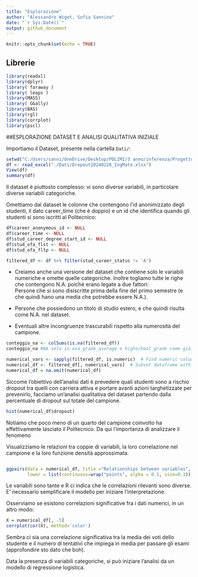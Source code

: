 ---
title: "Esplorazione"
author: "Alessandro Wiget, Sofia Sannino"
date: "`r Sys.Date()`"
output: github_document
---

```{r setup, include=FALSE}
knitr::opts_chunk$set(echo = TRUE)
```

## Librerie

```{r, results='hide', warning= FALSE, message=FALSE}
library(readxl)
library(dplyr)
library( faraway )
library( leaps )
library(MASS)
library( GGally)
library(BAS)
library(rgl)
library(corrplot)
library(pscl)
```

##ESPLORAZIONE DATASET E ANALISI QUALITATIVA INIZIALE

Importiamo il Dataset, presente nella cartella `Dati/`:

```{r}
setwd("C:/Users/sanni/OneDrive/Desktop/POLIMI/3 anno/inferenza/Progetto-Inferenza-Statistica-main")
df <- read_excel("./Dati/Dropout20240226_IngMate.xlsx")
View(df)
summary(df)
```

Il dataset è piuttosto complesso: vi sono diverse variabili, in particolare diverse variabili categoriche.

Omettiamo dal dataset le colonne che contengono l'id anonimizzato degli studenti, il dato career_time (che è doppio) e un id che identifica quando gli studenti si sono iscritti al Politecnico:

```{r}
 
df$career_anonymous_id <- NULL
df$career_time <- NULL
df$stud_career_degree_start_id <- NULL
df$stud_ofa_flst <- NULL
df$stud_ofa_fltp <- NULL

filtered_df <- df %>% filter(stud_career_status != 'A')
```

-   Creiamo anche una versione del dataset che contiene solo le variabili numeriche e omette quelle categoriche. Inoltre togliamo tutte le righe che contengono N.A. poichè erano legate a due fattori:\
    Persone che si sono disiscritte prima della fine del primo semestre (e che quindi hano una media che potrebbe essere N.A.).

-   Persone che possiedono un titolo di studio estero, e che quindi risulta come N.A. nel dataset.

-   Eventuali altre incongruenze trascurabili rispetto alla numerosità del campione.

```{r}
conteggio_na <- colSums(is.na(filtered_df))
conteggio_na #NA solo in exa_grade_average e highschool_grade come già detto 
```

```{r}
numerical_vars <- sapply(filtered_df, is.numeric)  # Find numeric columns
numerical_df <- filtered_df[, numerical_vars]  # Subset dataframe with numeric columns
numerical_df = na.omit(numerical_df)
```

Siccome l'obiettivo dell'analisi dati è prevedere quali studenti sono a rischio dropout tra quelli con carriera attiva e portare avanti azioni targhetizzate per prevenirlo, facciamo un'analisi qualitativa del dataset partendo dalla percentuale di dropout sul totale del campione.

```{r}
hist(numerical_df$dropout)

```

Notiamo che poco meno di un quarto del campione coinvolto ha effettivamente lasciato il Politecnico. Da qui l'importanza di analizzare il fenomeno

Visualizziamo le relazioni tra coppie di variabili, la loro correlazione nel campione e la loro funzione densità approssimata.

``` R
```

```{r}
ggpairs(data = numerical_df, title ="Relationships between variables",
        lower = list(continuous=wrap("points", alpha = 0.5, size=0.1)))
```

Le variabili sono tante e R ci indica che le correlazioni rilevanti sono diverse. E' necessario semplificare il modello per iniziare l'interpretazione.

Osserviamo se esistono correlazioni significative fra i dati numerici, in un altro modo:

```{r, echo=FALSE}
X = numerical_df[, -5]
corrplot(cor(X), method='color')
```

Sembra ci sia una correlazione significativa tra la media dei voti dello studente e il numero di tentativi che impiega in media per passare gli esami (approfondire sto dato che boh).

Data la presenza di variabili categoriche, si può iniziare l'analisi da un modello di regressione logistica.
